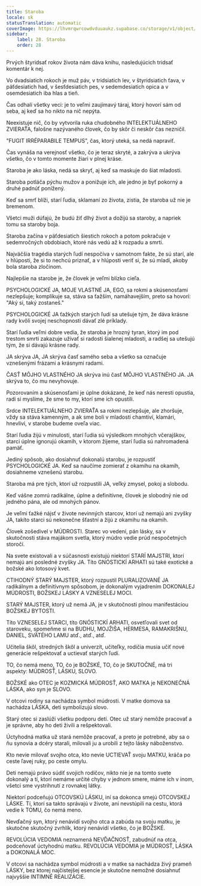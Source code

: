 ```yaml
---
title: Staroba
locale: sk
statusTranslation: automatic
coverImage: https://lhvmrqwrcowdvduuaukz.supabase.co/storage/v1/object/public/strapi-uploads/small_cover-educacion-fundamental.webp-2d51a7828a2b1309555be27f7e2a61a0.webp
sidebar:
    label: 28. Staroba
    order: 28
---
```

Prvých štyridsať rokov života nám dáva knihu, nasledujúcich tridsať komentár k nej.

Vo dvadsiatich rokoch je muž páv, v tridsiatich lev, v štyridsiatich ťava, v päťdesiatich had, v šesťdesiatich pes, v sedemdesiatich opica a v osemdesiatich iba hlas a tieň.

Čas odhalí všetky veci: je to veľmi zaujímavý táraj, ktorý hovorí sám od seba, aj keď sa ho nikto na nič nepýta.

Neexistuje nič, čo by vytvorila ruka chudobného INTELEKTUÁLNEHO ZVIERAŤA, falošne nazývaného človek, čo by skôr či neskôr čas nezničil.

"FUGIT IRRÉPARABILE TEMPUS", čas, ktorý uteká, sa nedá napraviť.

Čas vynáša na verejnosť všetko, čo je teraz skryté, a zakrýva a ukrýva všetko, čo v tomto momente žiari v plnej kráse.

Staroba je ako láska, nedá sa skryť, aj keď sa maskuje do šiat mladosti.

Staroba potláča pýchu mužov a ponižuje ich, ale jedno je byť pokorný a druhé padnúť ponížený.

Keď sa smrť blíži, starí ľudia, sklamaní zo života, zistia, že staroba už nie je bremenom.

Všetci muži dúfajú, že budú žiť dlhý život a dožijú sa staroby, a napriek tomu sa staroby boja.

Staroba začína v päťdesiatich šiestich rokoch a potom pokračuje v sedemročných obdobiach, ktoré nás vedú až k rozpadu a smrti.

Najväčšia tragédia starých ľudí nespočíva v samotnom fakte, že sú starí, ale v hlúposti, že si to nechcú priznať, a v hlúposti veriť si, že sú mladí, akoby bola staroba zločinom.

Najlepšie na starobe je, že človek je veľmi blízko cieľa.

PSYCHOLOGICKÉ JA, MOJE VLASTNÉ JA, EGO, sa rokmi a skúsenosťami nezlepšuje; komplikuje sa, stáva sa ťažším, namáhavejším, preto sa hovorí: "Aký si, taký zostaneš."

PSYCHOLOGICKÉ JA ťažkých starých ľudí sa utešuje tým, že dáva krásne rady kvôli svojej neschopnosti dávať zlé príklady.

Starí ľudia veľmi dobre vedia, že staroba je hrozný tyran, ktorý im pod trestom smrti zakazuje užívať si radosti šialenej mladosti, a radšej sa utešujú tým, že si dávajú krásne rady.

JA skrýva JA, JA skrýva časť samého seba a všetko sa označuje vznešenými frázami a krásnymi radami.

ČASŤ MÔJHO VLASTNÉHO JA skrýva inú časť MÔJHO VLASTNÉHO JA. JA skrýva to, čo mu nevyhovuje.

Pozorovaním a skúsenosťami je úplne dokázané, že keď nás neresti opustia, radi si myslíme, že sme to my, ktorí sme ich opustili.

Srdce INTELEKTUÁLNEHO ZVIERAŤA sa rokmi nezlepšuje, ale zhoršuje, vždy sa stáva kamenným, a ak sme boli v mladosti chamtiví, klamári, hnevliví, v starobe budeme oveľa viac.

Starí ľudia žijú v minulosti, starí ľudia sú výsledkom mnohých včerajškov, starci úplne ignorujú okamih, v ktorom žijeme, starí ľudia sú nahromadená pamäť.

Jediný spôsob, ako dosiahnuť dokonalú starobu, je rozpustiť PSYCHOLOGICKÉ JA. Keď sa naučíme zomierať z okamihu na okamih, dosiahneme vznešenú starobu.

Staroba má pre tých, ktorí už rozpustili JA, veľký zmysel, pokoj a slobodu.

Keď vášne zomrú radikálne, úplne a definitívne, človek je slobodný nie od jedného pána, ale od mnohých pánov.

Je veľmi ťažké nájsť v živote nevinných starcov, ktorí už nemajú ani zvyšky JA, takíto starci sú nekonečne šťastní a žijú z okamihu na okamih.

Človek zošedivel v MÚDROSTI. Starec vo vedení, pán lásky, sa v skutočnosti stáva majákom svetla, ktorý múdro vedie prúd nespočetných storočí.

Na svete existovali a v súčasnosti existujú niektorí STARÍ MAJSTRI, ktorí nemajú ani posledné zvyšky JA. Títo GNÓSTICKÍ ARHATI sú také exotické a božské ako lotosový kvet.

CTIHODNÝ STARÝ MAJSTER, ktorý rozpustil PLURALIZOVANÉ JA radikálnym a definitívnym spôsobom, je dokonalým vyjadrením DOKONALEJ MÚDROSTI, BOŽSKEJ LÁSKY A VZNESELEJ MOCI.

STARÝ MAJSTER, ktorý už nemá JA, je v skutočnosti plnou manifestáciou BOŽSKEJ BYTOSTI.

Títo VZNESELEJ STARCI, títo GNÓSTICKÍ ARHATI, osvetľovali svet od staroveku, spomeňme si na BUDHU, MOJŽIŠA, HERMESA, RAMAKRIŠNU, DANIEL, SVÄTÉHO LAMU atď., atď., atď.

Učitelia škôl, stredných škôl a univerzít, učiteľky, rodičia musia učiť nové generácie rešpektovať a uctievať starých ľudí.

TO, čo nemá meno, TO, čo je BOŽSKÉ, TO, čo je SKUTOČNÉ, má tri aspekty: MÚDROSŤ, LÁSKU, SLOVO.

BOŽSKÉ ako OTEC je KOZMICKÁ MÚDROSŤ, AKO MATKA je NEKONEČNÁ LÁSKA, ako syn je SLOVO.

V otcovi rodiny sa nachádza symbol múdrosti. V matke domova sa nachádza LÁSKA, deti symbolizujú slovo.

Starý otec si zaslúži všetku podporu detí. Otec už starý nemôže pracovať a je správne, aby ho deti živili a rešpektovali.

Úctyhodná matka už stará nemôže pracovať, a preto je potrebné, aby sa o ňu synovia a dcéry starali, milovali ju a urobili z tejto lásky náboženstvo.

Kto nevie milovať svojho otca, kto nevie UCTIEVAŤ svoju MATKU, kráča po ceste ľavej ruky, po ceste omylu.

Deti nemajú právo súdiť svojich rodičov, nikto nie je na tomto svete dokonalý a tí, ktorí nemáme určité chyby v jednom smere, máme ich v inom, všetci sme vystrihnutí z rovnakej látky.

Niektorí podceňujú OTCOVSKÚ LÁSKU, iní sa dokonca smejú OTCOVSKEJ LÁSKE. Tí, ktorí sa takto správajú v živote, ani nevstúpili na cestu, ktorá vedie k TOMU, čo nemá meno.

Nevďačný syn, ktorý nenávidí svojho otca a zabúda na svoju matku, je skutočne skutočný zvrhlík, ktorý nenávidí všetko, čo je BOŽSKÉ.

REVOLÚCIA VEDOMIA neznamená NEVĎAČNOSŤ, zabudnúť na otca, podceňovať úctyhodnú matku. REVOLÚCIA VEDOMIA je MÚDROSŤ, LÁSKA a DOKONALÁ MOC.

V otcovi sa nachádza symbol múdrosti a v matke sa nachádza živý prameň LÁSKY, bez ktorej najčistejšej esencie je skutočne nemožné dosiahnuť najvyššie INTIMNÉ REALIZÁCIE.


